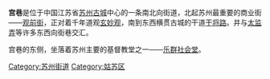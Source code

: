 {{Infobox China Road
|中文道路名称= 宫巷
|道路名称拼音= Gongxiang
|图片=
|图片说明=
|道路属性= 
|道路总长度= 
|车速限制=
|行车线数量= 
|所在地区= [[江苏省|江苏省]][[苏州市|苏州市]][[姑苏区|姑苏区]]
|起点= [[观前街|观前街]]
|终点= [[干将路|干将路]]
|道路命名日期= 
|命名缘由= 
|道路旧名= 
|道路动工日期= 
|通车日期= 
|路段主要建筑= [[玄妙观|玄妙观]]、[[乐群社会堂|乐群社会堂]]
}}
'''宫巷'''是位于中国江苏省[[苏州古城|苏州古城]]中心的一条南北向街道，北起苏州最重要的商业街——[[观前街|观前街]]，正对着千年道观[[玄妙观|玄妙观]]，南到东西横贯古城的干道[[干将路|干将路]]。并与[[太监弄|太监弄]]等许多东西向街巷交汇。

宫巷的东侧，坐落着苏州主要的基督教堂之一——[[乐群社会堂|乐群社会堂]]。

{{苏州市区主要道路}}

[[Category:苏州街道|Category:苏州街道]]
[[Category:姑苏区|Category:姑苏区]]